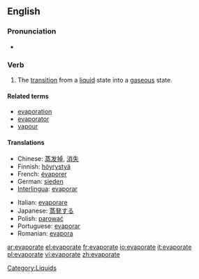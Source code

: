 ==English==

===Pronunciation===
*{{IPA|/ɪˈvapəreɪt/}}

===Verb===
{{en-verb|evaporat|ing}}

# The [[transition]] from a [[liquid]] state into a [[gaseous]] state.

====Related terms====
*[[evaporation]]
*[[evaporator]]
*[[vapour]]

====Translations====
{{top}}
*Chinese: [[蒸发掉]], [[消失]]
*Finnish: [[höyrystyä]]
*French: [[évaporer]]
*German: [[sieden]]
*[[Interlingua]]: [[evaporar]]
{{mid}}
*Italian: [[evaporare]]
*Japanese: [[蒸発する]]
*Polish: [[parować]]
*Portuguese: [[evaporar]]
*Romanian: [[evapora]]
{{bottom}}

[[Category:Liquids]]

[[ar:evaporate]]
[[el:evaporate]]
[[fr:evaporate]]
[[io:evaporate]]
[[it:evaporate]]
[[pl:evaporate]]
[[vi:evaporate]]
[[zh:evaporate]]